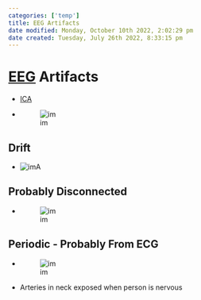 ```yaml
---
categories: ['temp']
title: EEG Artifacts
date modified: Monday, October 10th 2022, 2:02:29 pm
date created: Tuesday, July 26th 2022, 8:33:15 pm
---
```


# [EEG](EEG.qmd) Artifacts
- [ICA](ICA.qmd)
- ![im](images/Pasted%20image%2020220502145423.png)

## Drift
- ![im](images/Pasted%20image%2020220502145641.png)A

## Probably Disconnected
- ![im](images/Pasted%20image%2020220502145656.png)

## Periodic - Probably From ECG
- ![im](images/Pasted%20image%2020220502145805.png)
- Arteries in neck exposed when person is nervous



